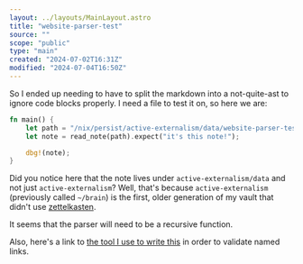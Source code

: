```yaml
---
layout: ../layouts/MainLayout.astro
title: "website-parser-test"
source: ""
scope: "public"
type: "main"
created: "2024-07-02T16:31Z"
modified: "2024-07-04T16:50Z"
---
```


So I ended up needing to have to split the markdown into a not-quite-ast to ignore code blocks properly. I need a file to test it on, so here we are:
```rust
fn main() {
    let path = "/nix/persist/active-externalism/data/website-parser-test.md";
    let note = read_note(path).expect("it's this note!");

    dbg!(note);
}
```
Did you notice here that the note lives under `active-externalism/data` and not just `active-externalism`? Well, that's because `active-externalism` (previously called `~/brain`) is the first, older generation of my vault that didn't use [zettelkasten](zettelkasten).

It seems that the parser will need to be a recursive function.

Also, here's a link to [the tool I use to write this](obsidian) in order to validate named links.